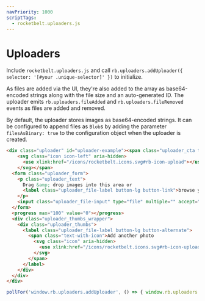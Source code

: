 ```yaml
---
navPriority: 1000
scriptTags:
  - rocketbelt.uploaders.js
---
```


# Uploaders
Include `rocketbelt.uploaders.js` and call
`rb.uploaders.addUploader({ selector: '[#your .unique-selector]' })` to initialize.

As files are added via the UI, they're also added to the array as base64-encoded
strings along with the file size and an auto-generated ID. The uploader emits
`rb.uploaders.fileAdded` and `rb.uploaders.fileRemoved` events as files are
added and removed.

By default, the uploader stores images as base64-encoded
strings. It can be configured to append files as `Blob`s by adding the parameter
`filesAsBinary: true` to the configuration object when the uploader is created.

```html
<div class="uploader" id="uploader-example"><span class="uploader_cta text-with-icon">Add a Photo
    <svg class="icon icon-left" aria-hidden>
      <use xlink:href="/icons/rocketbelt.icons.svg#rb-icon-upload"></use>
    </svg></span>
  <form class="uploader_form">
    <p class="uploader_text">
      Drag &amp; drop images into this area or
      <label class="uploader_file-label button-lg button-link">browse your computer</label> for them.
    </p>
    <input class="uploader_file-input" type="file" multiple="" accept="*" />
  </form>
  <progress max="100" value="0"></progress>
  <div class="uploader_thumbs_wrapper">
    <div class="uploader_thumbs">
      <label class="uploader_file-label button-lg button-alternate">
        <span class="text-with-icon">Add another photo
          <svg class="icon" aria-hidden>
            <use xlink:href="/icons/rocketbelt.icons.svg#rb-icon-upload"></use>
          </svg>
        </span>
      </label>
    </div>
  </div>
</div>
```

```js run-on-load
pollFor('window.rb.uploaders.addUploader', () => { window.rb.uploaders.addUploader({ selector: '#uploader-example' }); });
```
